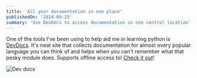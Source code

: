 ```yaml
---
title: 'All your documentation in one place'
publishedOn: '2014-09-25'
summary: 'Use DevDocs to access documentation in one central location'
---
```


One of the tools I've been using to help aid me in learning python is [DevDocs](http://devdocs.io/). It's neat site that collects documentation for almost every popular language you can think of and helps when you can't remember what that pesky module does. Supports offline access to! [Check it out](http://devdocs.io/)!

![Dev docs](/static/images/all-your-documentation-in-one-place/1.jpg)